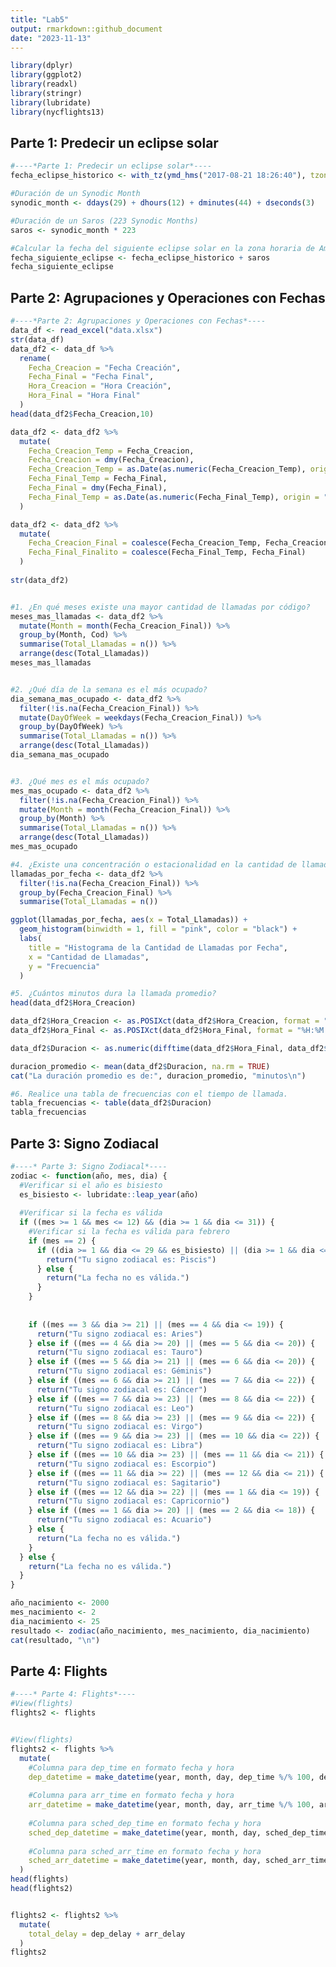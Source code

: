 ```yaml
---
title: "Lab5"
output: rmarkdown::github_document
date: "2023-11-13"
---
```


```r
library(dplyr)
library(ggplot2)
library(readxl)
library(stringr)
library(lubridate)
library(nycflights13)

```

## Parte 1: Predecir un eclipse solar

```r
#----*Parte 1: Predecir un eclipse solar*----
fecha_eclipse_historico <- with_tz(ymd_hms("2017-08-21 18:26:40"), tzone = "America/New_York")

#Duración de un Synodic Month
synodic_month <- ddays(29) + dhours(12) + dminutes(44) + dseconds(3)

#Duración de un Saros (223 Synodic Months)
saros <- synodic_month * 223

#Calcular la fecha del siguiente eclipse solar en la zona horaria de América del Norte
fecha_siguiente_eclipse <- fecha_eclipse_historico + saros
fecha_siguiente_eclipse
```

## Parte 2: Agrupaciones y Operaciones con Fechas

```r
#----*Parte 2: Agrupaciones y Operaciones con Fechas*----
data_df <- read_excel("data.xlsx")
str(data_df)
data_df2 <- data_df %>%
  rename(
    Fecha_Creacion = "Fecha Creación",
    Fecha_Final = "Fecha Final",
    Hora_Creacion = "Hora Creación",
    Hora_Final = "Hora Final"
  )
head(data_df2$Fecha_Creacion,10)

data_df2 <- data_df2 %>% 
  mutate(
    Fecha_Creacion_Temp = Fecha_Creacion,
    Fecha_Creacion = dmy(Fecha_Creacion),
    Fecha_Creacion_Temp = as.Date(as.numeric(Fecha_Creacion_Temp), origin = "1899-12-30"),
    Fecha_Final_Temp = Fecha_Final,
    Fecha_Final = dmy(Fecha_Final),
    Fecha_Final_Temp = as.Date(as.numeric(Fecha_Final_Temp), origin = "1899-12-30")
  )

data_df2 <- data_df2 %>% 
  mutate(
    Fecha_Creacion_Final = coalesce(Fecha_Creacion_Temp, Fecha_Creacion),
    Fecha_Final_Finalito = coalesce(Fecha_Final_Temp, Fecha_Final)
  )
 
str(data_df2)


#1. ¿En qué meses existe una mayor cantidad de llamadas por código?
meses_mas_llamadas <- data_df2 %>%
  mutate(Month = month(Fecha_Creacion_Final)) %>%
  group_by(Month, Cod) %>%
  summarise(Total_Llamadas = n()) %>%
  arrange(desc(Total_Llamadas))
meses_mas_llamadas


#2. ¿Qué día de la semana es el más ocupado?
dia_semana_mas_ocupado <- data_df2 %>%
  filter(!is.na(Fecha_Creacion_Final)) %>%
  mutate(DayOfWeek = weekdays(Fecha_Creacion_Final)) %>%
  group_by(DayOfWeek) %>%
  summarise(Total_Llamadas = n()) %>%
  arrange(desc(Total_Llamadas))
dia_semana_mas_ocupado


#3. ¿Qué mes es el más ocupado?
mes_mas_ocupado <- data_df2 %>%
  filter(!is.na(Fecha_Creacion_Final)) %>%
  mutate(Month = month(Fecha_Creacion_Final)) %>%
  group_by(Month) %>%
  summarise(Total_Llamadas = n()) %>%
  arrange(desc(Total_Llamadas))
mes_mas_ocupado

#4. ¿Existe una concentración o estacionalidad en la cantidad de llamadas?
llamadas_por_fecha <- data_df2 %>%
  filter(!is.na(Fecha_Creacion_Final)) %>%
  group_by(Fecha_Creacion_Final) %>%
  summarise(Total_Llamadas = n())

ggplot(llamadas_por_fecha, aes(x = Total_Llamadas)) +
  geom_histogram(binwidth = 1, fill = "pink", color = "black") +
  labs(
    title = "Histograma de la Cantidad de Llamadas por Fecha",
    x = "Cantidad de Llamadas",
    y = "Frecuencia"
  )

#5. ¿Cuántos minutos dura la llamada promedio?
head(data_df2$Hora_Creacion)

data_df2$Hora_Creacion <- as.POSIXct(data_df2$Hora_Creacion, format = "%H:%M:%S")
data_df2$Hora_Final <- as.POSIXct(data_df2$Hora_Final, format = "%H:%M:%S")

data_df2$Duracion <- as.numeric(difftime(data_df2$Hora_Final, data_df2$Hora_Creacion, units = "mins"))

duracion_promedio <- mean(data_df2$Duracion, na.rm = TRUE)
cat("La duración promedio es de:", duracion_promedio, "minutos\n")

#6. Realice una tabla de frecuencias con el tiempo de llamada.
tabla_frecuencias <- table(data_df2$Duracion)
tabla_frecuencias

```

## Parte 3: Signo Zodiacal

```r
#----* Parte 3: Signo Zodiacal*----
zodiac <- function(año, mes, dia) {
  #Verificar si el año es bisiesto
  es_bisiesto <- lubridate::leap_year(año)
  
  #Verificar si la fecha es válida
  if ((mes >= 1 && mes <= 12) && (dia >= 1 && dia <= 31)) {
    #Verificar si la fecha es válida para febrero
    if (mes == 2) {
      if ((dia >= 1 && dia <= 29 && es_bisiesto) || (dia >= 1 && dia <= 28 && !es_bisiesto)) {
        return("Tu signo zodiacal es: Piscis")
      } else {
        return("La fecha no es válida.")
      }
    }
    
  
    if ((mes == 3 && dia >= 21) || (mes == 4 && dia <= 19)) {
      return("Tu signo zodiacal es: Aries")
    } else if ((mes == 4 && dia >= 20) || (mes == 5 && dia <= 20)) {
      return("Tu signo zodiacal es: Tauro")
    } else if ((mes == 5 && dia >= 21) || (mes == 6 && dia <= 20)) {
      return("Tu signo zodiacal es: Géminis")
    } else if ((mes == 6 && dia >= 21) || (mes == 7 && dia <= 22)) {
      return("Tu signo zodiacal es: Cáncer")
    } else if ((mes == 7 && dia >= 23) || (mes == 8 && dia <= 22)) {
      return("Tu signo zodiacal es: Leo")
    } else if ((mes == 8 && dia >= 23) || (mes == 9 && dia <= 22)) {
      return("Tu signo zodiacal es: Virgo")
    } else if ((mes == 9 && dia >= 23) || (mes == 10 && dia <= 22)) {
      return("Tu signo zodiacal es: Libra")
    } else if ((mes == 10 && dia >= 23) || (mes == 11 && dia <= 21)) {
      return("Tu signo zodiacal es: Escorpio")
    } else if ((mes == 11 && dia >= 22) || (mes == 12 && dia <= 21)) {
      return("Tu signo zodiacal es: Sagitario")
    } else if ((mes == 12 && dia >= 22) || (mes == 1 && dia <= 19)) {
      return("Tu signo zodiacal es: Capricornio")
    } else if ((mes == 1 && dia >= 20) || (mes == 2 && dia <= 18)) {
      return("Tu signo zodiacal es: Acuario")
    } else {
      return("La fecha no es válida.")
    }
  } else {
    return("La fecha no es válida.")
  }
}

año_nacimiento <- 2000
mes_nacimiento <- 2
dia_nacimiento <- 25
resultado <- zodiac(año_nacimiento, mes_nacimiento, dia_nacimiento)
cat(resultado, "\n")
```

## Parte 4: Flights

```r
#----* Parte 4: Flights*----
#View(flights)
flights2 <- flights


#View(flights)
flights2 <- flights %>%
  mutate(
    #Columna para dep_time en formato fecha y hora
    dep_datetime = make_datetime(year, month, day, dep_time %/% 100, dep_time %% 100),
    
    #Columna para arr_time en formato fecha y hora
    arr_datetime = make_datetime(year, month, day, arr_time %/% 100, arr_time %% 100),
    
    #Columna para sched_dep_time en formato fecha y hora
    sched_dep_datetime = make_datetime(year, month, day, sched_dep_time %/% 100, sched_dep_time %% 100),
    
    #Columna para sched_arr_time en formato fecha y hora
    sched_arr_datetime = make_datetime(year, month, day, sched_arr_time %/% 100, sched_arr_time %% 100)
  )
head(flights)
head(flights2)


flights2 <- flights2 %>%
  mutate(
    total_delay = dep_delay + arr_delay
  )
flights2

```

